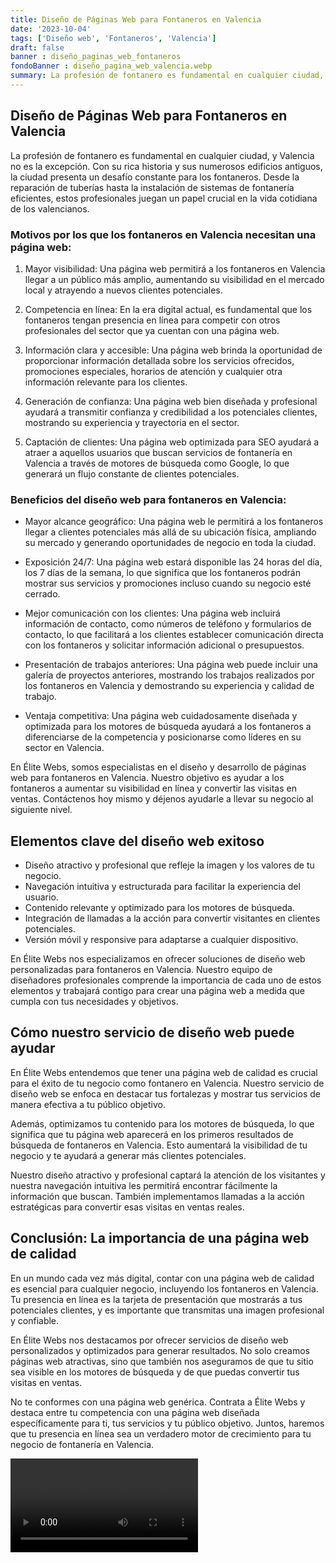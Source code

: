```yaml
---
title: Diseño de Páginas Web para Fontaneros en Valencia
date: '2023-10-04'
tags: ['Diseño web', 'Fontaneros', 'Valencia']
draft: false
banner : diseño_paginas_web_fontaneros
fondoBanner : diseño_pagina_web_valencia.webp
summary: La profesión de fontanero es fundamental en cualquier ciudad, y Valencia no es la excepción. Con su rica historia y sus numerosos edificios antiguos, la ciudad presenta un desafío constante para los fontaneros. Desde la reparación de tuberías hasta la instalación de sistemas de fontanería eficientes, estos profesionales juegan un papel crucial en la vida cotidiana de los valencianos.
---
```


## Diseño de Páginas Web para Fontaneros en Valencia

La profesión de fontanero es fundamental en cualquier ciudad, y Valencia no es la excepción. Con su rica historia y sus numerosos edificios antiguos, la ciudad presenta un desafío constante para los fontaneros. Desde la reparación de tuberías hasta la instalación de sistemas de fontanería eficientes, estos profesionales juegan un papel crucial en la vida cotidiana de los valencianos.

### Motivos por los que los fontaneros en Valencia necesitan una página web:

1. Mayor visibilidad: Una página web permitirá a los fontaneros en Valencia llegar a un público más amplio, aumentando su visibilidad en el mercado local y atrayendo a nuevos clientes potenciales.

2. Competencia en línea: En la era digital actual, es fundamental que los fontaneros tengan presencia en línea para competir con otros profesionales del sector que ya cuentan con una página web.

3. Información clara y accesible: Una página web brinda la oportunidad de proporcionar información detallada sobre los servicios ofrecidos, promociones especiales, horarios de atención y cualquier otra información relevante para los clientes.

4. Generación de confianza: Una página web bien diseñada y profesional ayudará a transmitir confianza y credibilidad a los potenciales clientes, mostrando su experiencia y trayectoria en el sector.

5. Captación de clientes: Una página web optimizada para SEO ayudará a atraer a aquellos usuarios que buscan servicios de fontanería en Valencia a través de motores de búsqueda como Google, lo que generará un flujo constante de clientes potenciales.

### Beneficios del diseño web para fontaneros en Valencia:

- Mayor alcance geográfico: Una página web le permitirá a los fontaneros llegar a clientes potenciales más allá de su ubicación física, ampliando su mercado y generando oportunidades de negocio en toda la ciudad.

- Exposición 24/7: Una página web estará disponible las 24 horas del día, los 7 días de la semana, lo que significa que los fontaneros podrán mostrar sus servicios y promociones incluso cuando su negocio esté cerrado.

- Mejor comunicación con los clientes: Una página web incluirá información de contacto, como números de teléfono y formularios de contacto, lo que facilitará a los clientes establecer comunicación directa con los fontaneros y solicitar información adicional o presupuestos.

- Presentación de trabajos anteriores: Una página web puede incluir una galería de proyectos anteriores, mostrando los trabajos realizados por los fontaneros en Valencia y demostrando su experiencia y calidad de trabajo.

- Ventaja competitiva: Una página web cuidadosamente diseñada y optimizada para los motores de búsqueda ayudará a los fontaneros a diferenciarse de la competencia y posicionarse como líderes en su sector en Valencia.

En Élite Webs, somos especialistas en el diseño y desarrollo de páginas web para fontaneros en Valencia. Nuestro objetivo es ayudar a los fontaneros a aumentar su visibilidad en línea y convertir las visitas en ventas. Contáctenos hoy mismo y déjenos ayudarle a llevar su negocio al siguiente nivel.

<GifSeo />

<Cta />

## Elementos clave del diseño web exitoso

- Diseño atractivo y profesional que refleje la imagen y los valores de tu negocio.
- Navegación intuitiva y estructurada para facilitar la experiencia del usuario.
- Contenido relevante y optimizado para los motores de búsqueda.
- Integración de llamadas a la acción para convertir visitantes en clientes potenciales.
- Versión móvil y responsive para adaptarse a cualquier dispositivo.

En Élite Webs nos especializamos en ofrecer soluciones de diseño web personalizadas para fontaneros en Valencia. Nuestro equipo de diseñadores profesionales comprende la importancia de cada uno de estos elementos y trabajará contigo para crear una página web a medida que cumpla con tus necesidades y objetivos.

## Cómo nuestro servicio de diseño web puede ayudar

En Élite Webs entendemos que tener una página web de calidad es crucial para el éxito de tu negocio como fontanero en Valencia. Nuestro servicio de diseño web se enfoca en destacar tus fortalezas y mostrar tus servicios de manera efectiva a tu público objetivo.

Además, optimizamos tu contenido para los motores de búsqueda, lo que significa que tu página web aparecerá en los primeros resultados de búsqueda de fontaneros en Valencia. Esto aumentará la visibilidad de tu negocio y te ayudará a generar más clientes potenciales.

Nuestro diseño atractivo y profesional captará la atención de los visitantes y nuestra navegación intuitiva les permitirá encontrar fácilmente la información que buscan. También implementamos llamadas a la acción estratégicas para convertir esas visitas en ventas reales.

## Conclusión: La importancia de una página web de calidad

En un mundo cada vez más digital, contar con una página web de calidad es esencial para cualquier negocio, incluyendo los fontaneros en Valencia. Tu presencia en línea es la tarjeta de presentación que mostrarás a tus potenciales clientes, y es importante que transmitas una imagen profesional y confiable.

En Élite Webs nos destacamos por ofrecer servicios de diseño web personalizados y optimizados para generar resultados. No solo creamos páginas web atractivas, sino que también nos aseguramos de que tu sitio sea visible en los motores de búsqueda y de que puedas convertir tus visitas en ventas.

No te conformes con una página web genérica. Contrata a Élite Webs y destaca entre tu competencia con una página web diseñada específicamente para ti, tus servicios y tu público objetivo. Juntos, haremos que tu presencia en línea sea un verdadero motor de crecimiento para tu negocio de fontanería en Valencia.

<Video />

<CtaBot job='Fontaneros' city='Valencia'/>

<Gmaps query='Valencia+españa+maps' />
